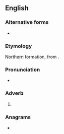 ==English==

===Alternative forms===
* {{l|en|ablins}}

===Etymology===
Northern formation, from {{suffix|en|able|lings}}.

===Pronunciation===
* {{IPA|/ˈeɪ.blɪnz/|lang=en}}

===Adverb===
{{en-adv|-}}

# {{lb|en|British|dialectal}} {{alternative form of|aiblins|lang=en}}

===Anagrams===
* {{anagrams|en|balings}}